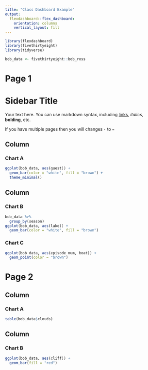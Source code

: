 ```yaml
---
title: "Class Dashboard Example"
output: 
  flexdashboard::flex_dashboard:
    orientation: columns
    vertical_layout: fill
---
```


```r
library(flexdashboard)
library(fivethirtyeight)
library(tidyverse)

bob_data <- fivethirtyeight::bob_ross
```
# Page 1 {data-icon="fa-tree"}

Sidebar Title {.sidebar}
============
Your text here. You can use markdown syntax, including 
[links](http://blah.com), *italics*, **bolding**, etc.

If you have multiple pages then you will changes `-` to `=`

Column {data-width=650}
-----------------------------------------------------------------------

### Chart A

```r
ggplot(bob_data, aes(guest)) +
  geom_bar(color = "white", fill = "brown") +
  theme_minimal()
```

Column {data-width=350}
-----------------------------------------------------------------------

### Chart B

```r
bob_data %>% 
  group_by(season)
ggplot(bob_data, aes(lake)) +
  geom_bar(color = "white", fill = "brown")
```

### Chart C

```r
ggplot(bob_data, aes(episode_num, boat)) +
  geom_point(color = "brown")
```

# Page 2

Column {data-width=150}
-----------------------

### Chart A

```r
table(bob_data$clouds)
```

Column {data-width=600}
-----------------------

### Chart B

```r
ggplot(bob_data, aes(cliff)) +
  geom_bar(fill = "red")
```

